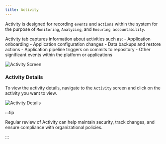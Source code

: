 ```yaml
---
title: Activity
---
```


Activity is designed for recording `events` and `actions` within the system for the purpose of `Monitoring`,
`Analyzing`, and `Ensuring accountability`.

Activity tab captures information about activities such as: - Application onboarding - Application configuration
changes - Data backups and restore actions - Application pipeline triggers on commits to repository - Other significant
events within the platform or applications

<img src="/img/activity-screen.png" alt="Activity Screen" className="image" />

### Activity Details

To view the activity details, navigate to the `Activity` screen and click on the activity you want to view.

<img src="/img/activity-details.png" alt="Activity Details" className="image" />

:::tip

Regular review of Activity can help maintain security, track changes, and ensure compliance with organizational
policies.

:::
